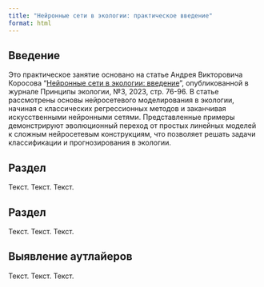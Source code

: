 ```yaml
---
title: "Нейронные сети в экологии: практическое введение"
format: html
---
```


## Введение

Это практическое занятие основано на статье Андрея Викторовича Коросова "[Нейронные сети в экологии: введение](https://ecopri.ru/journal/article.php?id=14002)", опубликованной в журнале Принципы экологии, №3, 2023, стр. 76-96. В статье рассмотрены основы нейросетевого моделирования в экологии, начиная с классических регрессионных методов и заканчивая искусственными нейронными сетями. Представленные примеры демонстрируют эволюционный переход от простых линейных моделей к сложным нейросетевым конструкциям, что позволяет решать задачи классификации и прогнозирования в экологии.

## Раздел

Текст. Текст. Текст.

## Раздел

Текст. Текст. Текст.

## Выявление аутлайеров

Текст. Текст. Текст.
